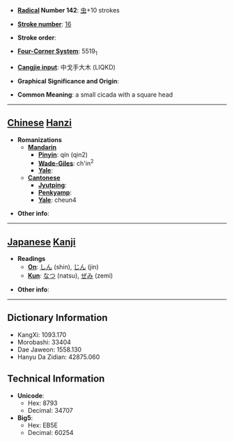 * '''[[Wiktionary:Chinese radical index| Radical]] Number 142''': [[Wiktionary:Chinese radical index 虫|虫]]+10 strokes

* '''[[Wiktionary:Chinese total strokes index|Stroke number]]''': [[Wiktionary:Chinese total strokes index 16|16]]

* '''Stroke order''': 

* '''[[Wiktionary:Chinese four corner index|Four-Corner System]]''': 5519<sub>1</sub>

* '''[[Wiktionary:Chinese Cangjie index|Cangjie input]]''': 中戈手大木 (LIQKD)

* '''Graphical Significance and Origin''': 

* '''Common Meaning''': a small cicada with a square head

----

== [[Chinese]] [[Hanzi]] ==

* '''Romanizations'''
** '''[[Mandarin]]'''
*** '''[[Pinyin]]''': qín (qin2)
*** '''[[Wade-Giles]]''': ch'in<sup>2</sup>
*** '''[[Yale]]''': 
** '''[[Cantonese]]'''
*** '''[[Jyutping]]''':
*** '''[[Penkyamp]]''': 
*** '''[[Yale]]''': cheun4

* '''Other info''': 

----

== [[Japanese]] [[Kanji]] ==

* '''Readings'''
** '''[[On]]''': [[しん]] (shin), [[じん]] (jin)
** '''[[Kun]]''': [[なつ]] (natsu), [[ぜみ]] (zemi)

* '''Other info''':  

----

== Dictionary Information ==

* KangXi: 1093.170
* Morobashi: 33404
* Dae Jaweon: 1558.130
* Hanyu Da Zidian: 42875.060

== Technical Information ==

* '''Unicode''':
** Hex: 8793
** Decimal: 34707
* '''Big5''':
** Hex: EB5E
** Decimal: 60254